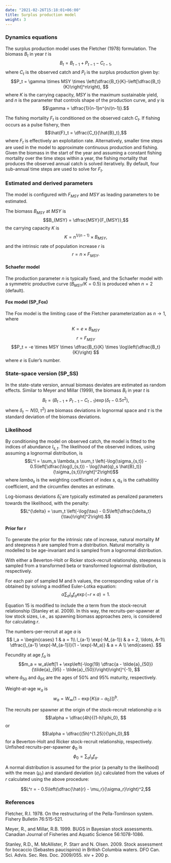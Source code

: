 ```yaml
---
date: "2021-02-26T15:18:01+06:00"
title: Surplus production model
weight: 3
---
```


### Dynamics equations
The surplus production model uses the Fletcher (1978) formulation. The biomass $B_t$ in year $t$ is
$$B_t = B_{t-1} + P_{t-1} - C_{t-1},$$
where $C_t$ is the observed catch and $P_t$ is the surplus production given by:
$$P_t = \gamma \times MSY \times \left(\dfrac{B_t}{K}-\left[\dfrac{B_t}{K}\right]^n\right), $$
where $K$ is the carrying capacity, $MSY$ is the maximum sustainable yield, and $n$ is the parameter that controls shape of the production curve, and
$\gamma$ is
$$\gamma = \dfrac{1}{n-1}n^{n/(n-1)}.$$

The fishing mortality $F_t$ is conditioned on the observed catch $C_t$. If fishing occurs as a pulse fishery, then
$$\hat{F}_t = \dfrac{C_t}{\hat{B}_t},$$
where $F_t$ is effectively an exploitation rate. Alternatively, smaller time steps are used in the model to approximate continuous production and fishing. Given the biomass in the start of the year and assuming a constant fishing mortality over the time steps within a year, the fishing mortality that produces the observed annual catch is solved iteratively. By default, four sub-annual time steps are used to solve for $F_t$.

### Estimated and derived parameters

The model is configured with $F_{MSY}$ and $MSY$ as leading parameters to be estimated. 

The biomass $B_{MSY}$ at $MSY$ is
$$B_{MSY} = \dfrac{MSY}{F_{MSY}},$$
the carrying capacity $K$ is
$$K = n^{1/(n-1)} \times B_{MSY} ,$$
and the intrinsic rate of population increase $r$ is
$$ r = n \times F_{MSY}.$$

#### Schaefer model
The production parameter $n$ is typically fixed, and the Schaefer model with a symmetric productive curve ($B_{MSY}/K = 0.5$) is produced when $n = 2$ (default).

#### Fox model (SP_Fox)
The Fox model is the limiting case of the Fletcher parameterization as $n \rightarrow 1$, where

$$K = e \times B_{MSY}$$ 
$$r = F_{MSY}$$
$$P_t = -e \times MSY \times \dfrac{B_t}{K} \times \log\left(\dfrac{B_t}{K}\right) $$
where $e$ is Euler's number.

### State-space version (SP_SS)
In the state-state version, annual biomass deviates are estimated as random effects. Similar to Meyer and Millar (1999), the biomass $B_t$ in year $t$ is
$$B_t = (B_{t-1} + P_{t-1} - C_{t-1})\exp(\delta_t - 0.5 \tau^2),$$
where $\delta_t \sim N(0, \tau^2)$ are biomass deviations in lognormal space and $\tau$ is the standard deviation of the biomass deviations.

### Likelihood

By conditioning the model on observed catch, the model is fitted to the indices of abundance $I_{s,t}$. The likelihood of the observed indices, using assuming a lognormal distribution, is
$$L^I = \sum_s \lambda_s \sum_t \left(-\log(\sigma_{s,t}) - 0.5\left[\dfrac{\log(I_{s,t}) - \log(\hat{q}_s \hat{B}_t)}{\sigma_{s,t}}\right]^2\right)$$
where $lamba_s$ is the weighting coefficient of index $s$, $q_s$ is the cathabilitiy coefficient, and the circumflex denotes an estimate. 

Log-biomass deviations $\hat{\delta}_t$ are typically estimated as penalized parameters towards the likelihood, with the penalty:
$$L^{\delta} = \sum_t \left(-\log(\tau) - 0.5\left[\dfrac{\delta_t}{\tau}\right]^2\right).$$

#### Prior for r
To generate the prior for the intrinsic rate of increase, natural mortality $M$ and steepness $h$ are sampled from a distribution. Natural mortality is modelled to be age-invariant and is sampled from a lognormal distribution.

With either a Beverton-Holt or Ricker stock-recruit relationship, steepness is sampled from a transformed beta or transformed lognormal distribution, respectively.

For each pair of sampled M and h values, the corresponding value of $r$ is obtained by solving a modified Euler-Lotka equation:
$$\alpha \sum_a l_a f_a \exp(-r \times a) = 1.$$

Equation 15 is modified to include the $\alpha$ term from the stock-recruit relationship (Stanley et al. 2009). In this way, the recruits-per-spawner at low stock sizes, i.e., as spawning biomass approaches zero, is considered for calculating $r$.

The numbers-per-recruit at age $a$ is
$$
l_a =
\begin{cases}
      1 & a = 1\\
      l_{a-1} \exp(-M_{a-1}) & a = 2, \ldots, A-1\\
      \dfrac{l_{a-1} \exp(-M_{a-1})}{1 - \exp(-M_a)} & a = A \\
\end{cases}.
$$

Fecundity at age $f_a$ is
$$m_a = w_a\left[1 + \exp\left(-\log(19) \dfrac{a - \tilde{a}_{50}}{\tilde{a}_{95} - \tilde{a}_{50}}\right)\right]^{-1}, $$
where $\tilde{a}_{50}$ and $\tilde{a}_{95}$ are the ages of 50% and 95% maturity, respectively.

Weight-at-age $w_a$ is
$$w_a = W_{\infty}(1 - \exp[K\{a-a_0\}])^b.$$

The recruits per spawner at the origin of the stock-recruit relationship $\alpha$ is 
$$\alpha = \dfrac{4h}{(1-h)\phi_0}, $$
or
$$\alpha = \dfrac{(5h)^{1.25}}{\phi_0},$$
for a Beverton-Holt and Ricker stock-recruit relationship, respectively. Unfished recruits-per-spawner $\phi_0$
is
$$\phi_0 = \sum_a l_a f_a.$$

A normal distribution is assumed for the prior (a penalty to the likelihood) with the mean ($\mu_r$) and standard deviation ($\sigma_r$) calculated from the values of $r$ calculated using the above procedure:

$$L^r = - 0.5\left(\dfrac{\hat{r} - \mu_r}{\sigma_r}\right)^2,$$

### References
Fletcher, R.I. 1978. On the restructuring of the Pella-Tomlinson system. Fishery Bulletin 76:515-521.

Meyer, R., and Millar, R.B. 1999. BUGS in Bayesian stock assessments. Canadian Journal of Fisheries and Aquatic Science 56:1078-1086.

Stanley, R.D., M. McAllister, P. Starr and N. Olsen. 2009. Stock assessment for bocaccio (Sebastes
paucispinis) in British Columbia waters. DFO Can. Sci. Advis. Sec. Res. Doc. 2009/055.
xiv + 200 p. 
